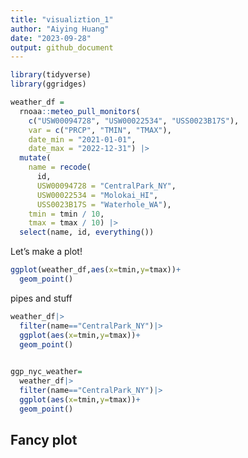 ```yaml
---
title: "visualiztion_1"
author: "Aiying Huang"
date: "2023-09-28"
output: github_document
---
```


```r
library(tidyverse)
library(ggridges)
```


```r
weather_df = 
  rnoaa::meteo_pull_monitors(
    c("USW00094728", "USW00022534", "USS0023B17S"),
    var = c("PRCP", "TMIN", "TMAX"), 
    date_min = "2021-01-01",
    date_max = "2022-12-31") |>
  mutate(
    name = recode(
      id, 
      USW00094728 = "CentralPark_NY", 
      USW00022534 = "Molokai_HI",
      USS0023B17S = "Waterhole_WA"),
    tmin = tmin / 10,
    tmax = tmax / 10) |>
  select(name, id, everything())
```

Let's make a plot!

```r
ggplot(weather_df,aes(x=tmin,y=tmax))+
  geom_point()
```

pipes and stuff

```r
weather_df|>
  filter(name=="CentralPark_NY")|>
  ggplot(aes(x=tmin,y=tmax))+
  geom_point()
  
```

```r
ggp_nyc_weather=
  weather_df|>
  filter(name=="CentralPark_NY")|>
  ggplot(aes(x=tmin,y=tmax))+
  geom_point()
```

## Fancy plot





